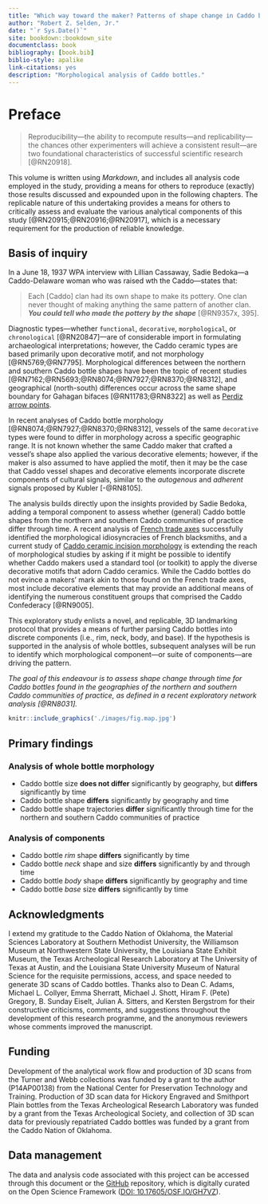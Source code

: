 ```yaml
--- 
title: "Which way toward the maker? Patterns of shape change in Caddo bottles"
author: "Robert Z. Selden, Jr."
date: "`r Sys.Date()`"
site: bookdown::bookdown_site
documentclass: book
bibliography: [book.bib]
biblio-style: apalike
link-citations: yes
description: "Morphological analysis of Caddo bottles."
---
```


# Preface {-}

>Reproducibility---the ability to recompute results---and replicability---the chances other experimenters will achieve a consistent result---are two foundational characteristics of successful scientific research [@RN20918].

This volume is written using _Markdown_, and includes all analysis code employed in the study, providing a means for others to reproduce (exactly) those results discussed and expounded upon in the following chapters. The replicable nature of this undertaking provides a means for others to critically assess and evaluate the various analytical components of this study [@RN20915;@RN20916;@RN20917], which is a necessary requirement for the production of reliable knowledge.

## Basis of inquiry

In a June 18, 1937 WPA interview with Lillian Cassaway, Sadie Bedoka---a Caddo-Delaware woman who was raised wth the Caddo---states that:

>Each [Caddo] clan had its own shape to make its pottery. One clan never thought of making anything the same pattern of another clan. **_You could tell who made the pottery by the shape_** [@RN9357x, 395].

Diagnostic types---whether `functional`, `decorative`, `morphological`, or `chronological` [@RN20847]---are of considerable import in formulating archaeological interpretations; however, the Caddo ceramic types are based primarily upon decorative motif, and not morphology [@RN5769;@RN7795]. Morphological differences between the northern and southern Caddo bottle shapes have been the topic of recent studies [@RN7162;@RN5693;@RN8074;@RN7927;@RN8370;@RN8312], and geographical (north-south) differences occur across the same shape boundary for Gahagan bifaces [@RN11783;@RN8322] as well as [Perdiz arrow points](https://aksel-blaise.github.io/perdiz2/). 

In recent analyses of Caddo bottle morphology [@RN8074;@RN7927;@RN8370;@RN8312], vessels of the same `decorative` types were found to differ in morphology across a specific geographic range. It is not known whether the same Caddo maker that crafted a vessel's shape also applied the various decorative elements; however, if the maker is also assumed to have applied the motif, then it may be the case that Caddo vessel shapes and decorative elements incorporate discrete components of cultural signals, similar to the _autogenous_ and _adherent_ signals proposed by Kubler [-@RN8105].

The analysis builds directly upon the insights provided by Sadie Bedoka, adding a temporal component to assess whether (general) Caddo bottle shapes from the northern and southern Caddo communities of practice differ through time. A recent analysis of [French trade axes](https://github.com/aksel-blaise/fta3dgm/blob/main/fta2dgm.md) successfully identified the morphological idiosyncracies of French blacksmiths, and a current study of [Caddo ceramic incision morphology](https://aksel-blaise.github.io/incision/) is extending the reach of morphological studies by asking if it might be possible to identify whether Caddo makers used a standard tool (or toolkit) to apply the diverse decorative motifs that adorn Caddo ceramics. While the Caddo bottles do not evince a makers' mark akin to those found on the French trade axes, most include decorative elements that may provide an additional means of identifying the numerous constituent groups that comprised the Caddo Confederacy [@RN9005].

This exploratory study enlists a novel, and replicable, 3D landmarking protocol that provides a means of further parsing Caddo bottles into discrete components (i.e., rim, neck, body, and base). If the hypothesis is supported in the analysis of whole bottles, subsequent analyses will be run to identify which morphological component---or suite of components---are driving the pattern.

_The goal of this endeavour is to assess shape change through time for Caddo bottles found in the geographies of the northern and southern Caddo communities of practice, as defined in a recent exploratory network analysis [@RN8031]._

```r
knitr::include_graphics('./images/fig.map.jpg')
```

## Primary findings

### Analysis of whole bottle morphology

* Caddo bottle size **does not differ** significantly by geography, but **differs** significantly by time
* Caddo bottle shape **differs** significantly by geography and time
* Caddo bottle shape trajectories **differ** significantly through time for the northern and southern Caddo communities of practice

### Analysis of components

* Caddo bottle _rim_ shape **differs** significantly by time
* Caddo bottle _neck_ shape and size **differs** significantly by and through time
* Caddo bottle _body_ shape **differs** significantly by geography and time
* Caddo bottle _base_ size **differs** significantly by time

## Acknowledgments

I extend my gratitude to the Caddo Nation of Oklahoma, the Material Sciences Laboratory at Southern Methodist University, the Williamson Museum at Northwestern State University, the Louisiana State Exhibit Museum, the Texas Archeological Research Laboratory at The University of Texas at Austin, and the Louisiana State University Museum of Natural Science for the requisite permissions, access, and space needed to generate 3D scans of Caddo bottles. Thanks also to Dean C. Adams, Michael L. Collyer, Emma Sherratt, Michael J. Shott, Hiram F. (Pete) Gregory, B. Sunday Eiselt, Julian A. Sitters, and Kersten Bergstrom for their constructive criticisms, comments, and suggestions throughout the development of this research programme, and the anonymous reviewers whose comments improved the manuscript. 

## Funding

Development of the analytical work flow and production of 3D scans from the Turner and Webb collections was funded by a grant to the author (P14AP00138) from the National Center for Preservation Technology and Training. Production of 3D scan data for Hickory Engraved and Smithport Plain bottles from the Texas Archeological Research Laboratory was funded by a grant from the Texas Archeological Society, and collection of 3D scan data for previously repatriated Caddo bottles was funded by a grant from the Caddo Nation of Oklahoma.

## Data management

The data and analysis code associated with this project can be accessed through this document or the [GitHub](https://github.com/aksel-blaise/bottle.traj) repository, which is digitally curated on the Open Science Framework ([DOI: 10.17605/OSF.IO/GH7VZ](https://osf.io/gh7vz/)).
